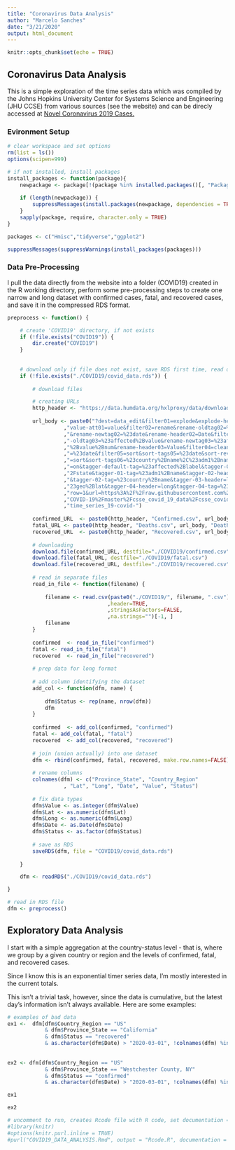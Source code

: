 ```yaml
---
title: "Coronavirus Data Analysis"
author: "Marcelo Sanches"
date: "3/21/2020"
output: html_document
---
```


```r
knitr::opts_chunk$set(echo = TRUE)
```

## Coronavirus Data Analysis

This is a simple exploration of the time series data which was compiled by the Johns Hopkins University Center for Systems Science and Engineering (JHU CCSE) from various sources (see the website) and can be direcly accessed at [Novel Coronavirus 2019 Cases.](https://data.humdata.org/dataset/novel-coronavirus-2019-ncov-cases)

### Evironment Setup

```r
# clear workspace and set options 
rm(list = ls())
options(scipen=999)

# if not installed, install packages
install_packages <- function(package){
    newpackage <- package[!(package %in% installed.packages()[, "Package"])]
    
	if (length(newpackage)) {
        suppressMessages(install.packages(newpackage, dependencies = TRUE))
	}
	sapply(package, require, character.only = TRUE)
}

packages <- c("Hmisc","tidyverse","ggplot2")

suppressMessages(suppressWarnings(install_packages(packages)))


```

### Data Pre-Processing

I pull the data directly from the website into a folder (COVID19) created in the R working directory, perform some pre-processing steps to create one narrow and long dataset with confirmed cases, fatal, and recovered cases, and save it in the compressed RDS format.


```r

preprocess <- function() {

	# create 'COVID19' directory, if not exists 
	if (!file.exists("COVID19")) {
		dir.create("COVID19")
	}
	
	
	# download only if file does not exist, save RDS first time, read otherwise
	if (!file.exists("./COVID19/covid_data.rds")) {
	
		# download files

		# creating URLs
		http_header <- "https://data.humdata.org/hxlproxy/data/download/time_series-ncov-"
		
		url_body <- paste0("?dest=data_edit&filter01=explode&explode-header-att01=date&explode-"
				  ,"value-att01=value&filter02=rename&rename-oldtag02=%23affected%2Bdate"
				  ,"&rename-newtag02=%23date&rename-header02=Date&filter03=rename&rename"
				  ,"-oldtag03=%23affected%2Bvalue&rename-newtag03=%23affected%2Binfected"
				  ,"%2Bvalue%2Bnum&rename-header03=Value&filter04=clean&clean-date-tags04"
				  ,"=%23date&filter05=sort&sort-tags05=%23date&sort-reverse05=on&filter06"
				  ,"=sort&sort-tags06=%23country%2Bname%2C%23adm1%2Bname&tagger-match-all"
				  ,"=on&tagger-default-tag=%23affected%2Blabel&tagger-01-header=province%"
				  ,"2Fstate&tagger-01-tag=%23adm1%2Bname&tagger-02-header=country%2Fregion"
				  ,"&tagger-02-tag=%23country%2Bname&tagger-03-header=lat&tagger-03-tag=%"
				  ,"23geo%2Blat&tagger-04-header=long&tagger-04-tag=%23geo%2Blon&header-"
				  ,"row=1&url=https%3A%2F%2Fraw.githubusercontent.com%2FCSSEGISandData%2F"
				  ,"COVID-19%2Fmaster%2Fcsse_covid_19_data%2Fcsse_covid_19_time_series%2F"
				  ,"time_series_19-covid-")
		
		confirmed_URL  <- paste0(http_header, "Confirmed.csv", url_body, "Confirmed.csv")
		fatal_URL <- paste0(http_header, "Deaths.csv", url_body, "Deaths.csv")
		recovered_URL  <- paste0(http_header, "Recovered.csv", url_body, "Recovered.csv")
									
		# downloading 
		download.file(confirmed_URL, destfile="./COVID19/confirmed.csv")
		download.file(fatal_URL, destfile="./COVID19/fatal.csv")
		download.file(recovered_URL, destfile="./COVID19/recovered.csv")
		
		# read in separate files
		read_in_file <- function(filename) { 
		
			filename <- read.csv(paste0("./COVID19/", filename, ".csv"), 
								,header=TRUE,
								,stringsAsFactors=FALSE, 
								,na.strings="")[-1, ]
			filename
		}
	
		confirmed  <- read_in_file("confirmed")
		fatal <- read_in_file("fatal") 
		recovered  <- read_in_file("recovered")
		
		# prep data for long format
		
		# add column identifying the dataset	
		add_col <- function(dfm, name) {
		
			dfm$Status <- rep(name, nrow(dfm))
			dfm
		}
		
		confirmed  <- add_col(confirmed, "confirmed")
		fatal <- add_col(fatal, "fatal")
		recovered  <- add_col(recovered, "recovered")
		
		# join (union actually) into one dataset 
		dfm <- rbind(confirmed, fatal, recovered, make.row.names=FALSE)
		
		# rename columns 
		colnames(dfm) <- c("Province_State", "Country_Region"
				  , "Lat", "Long", "Date", "Value", "Status")
		
		# fix data types 
		dfm$Value <- as.integer(dfm$Value)
		dfm$Lat <- as.numeric(dfm$Lat)
		dfm$Long <- as.numeric(dfm$Long)
		dfm$Date <- as.Date(dfm$Date)
		dfm$Status <- as.factor(dfm$Status)
		
		# save as RDS 
		saveRDS(dfm, file = "COVID19/covid_data.rds")
		
	} 

	dfm <- readRDS("./COVID19/covid_data.rds") 

}

# read in RDS file 
dfm <- preprocess()


```


## Exploratory Data Analysis



I start with a simple aggregation at the country-status level - that is, where we group by a given country or region and the levels of confirmed, fatal, and recovered cases. 

Since I know this is an exponential timer series data, I'm mostly interested in the current totals. 

This isn't a trivial task, however, since the data is cumulative, but the latest day's information isn't always available. Here are some examples:


```r
# examples of bad data
ex1 <-  dfm[dfm$Country_Region == "US" 
    		& dfm$Province_State == "California" 
    		& dfm$Status == "recovered" 
    		& as.character(dfm$Date) > "2020-03-01", !colnames(dfm) %in% c("Lat","Long")]
    
    
ex2 <- dfm[dfm$Country_Region == "US" 
    		& dfm$Province_State == "Westchester County, NY" 
    		& dfm$Status == "confirmed" 
    		& as.character(dfm$Date) > "2020-03-01", !colnames(dfm) %in% c("Lat","Long")]

ex1
```



```r
ex2

```





```r
# uncomment to run, creates Rcode file with R code, set documentation = 1 to avoid text commentary
#library(knitr)
#options(knitr.purl.inline = TRUE)
#purl("COVID19_DATA_ANALYSIS.Rmd", output = "Rcode.R", documentation = 2)
``` 







